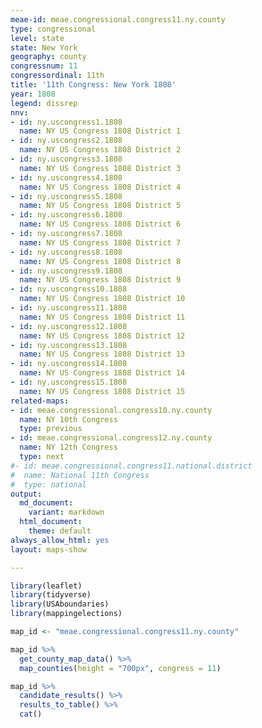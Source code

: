 ```yaml
---
meae-id: meae.congressional.congress11.ny.county
type: congressional
level: state
state: New York
geography: county
congressnum: 11
congressordinal: 11th
title: '11th Congress: New York 1808'
year: 1808
legend: dissrep
nnv:
- id: ny.uscongress1.1808
  name: NY US Congress 1808 District 1
- id: ny.uscongress2.1808
  name: NY US Congress 1808 District 2
- id: ny.uscongress3.1808
  name: NY US Congress 1808 District 3
- id: ny.uscongress4.1808
  name: NY US Congress 1808 District 4
- id: ny.uscongress5.1808
  name: NY US Congress 1808 District 5
- id: ny.uscongress6.1808
  name: NY US Congress 1808 District 6
- id: ny.uscongress7.1808
  name: NY US Congress 1808 District 7
- id: ny.uscongress8.1808
  name: NY US Congress 1808 District 8
- id: ny.uscongress9.1808
  name: NY US Congress 1808 District 9
- id: ny.uscongress10.1808
  name: NY US Congress 1808 District 10
- id: ny.uscongress11.1808
  name: NY US Congress 1808 District 11
- id: ny.uscongress12.1808
  name: NY US Congress 1808 District 12
- id: ny.uscongress13.1808
  name: NY US Congress 1808 District 13
- id: ny.uscongress14.1808
  name: NY US Congress 1808 District 14
- id: ny.uscongress15.1808
  name: NY US Congress 1808 District 15
related-maps:
- id: meae.congressional.congress10.ny.county
  name: NY 10th Congress
  type: previous
- id: meae.congressional.congress12.ny.county
  name: NY 12th Congress
  type: next
#- id: meae.congressional.congress11.national.district
#  name: National 11th Congress
#  type: national
output:
  md_document:
    variant: markdown
  html_document:
    theme: default
always_allow_html: yes
layout: maps-show

---
```


```r
library(leaflet)
library(tidyverse)
library(USAboundaries)
library(mappingelections)

map_id <- "meae.congressional.congress11.ny.county"
```

<div class="map">

```r
map_id %>%
  get_county_map_data() %>%
  map_counties(height = "700px", congress = 11)
```

</div>

<div class="results-table">

```r
map_id %>%
  candidate_results() %>%
  results_to_table() %>%
  cat()
```

</div>

